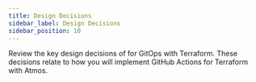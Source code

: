 ```yaml
---
title: Design Decisions
sidebar_label: Design Decisions
sidebar_position: 10
---
```


<Intro>
Review the key design decisions of for GitOps with Terraform. These decisions relate to how you will implement GitHub Actions for Terraform with Atmos.
</Intro>

<DocCardList/>
